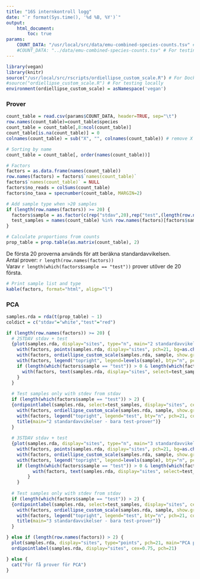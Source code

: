 ```yaml
---
title: "16S internkontroll logg"
date: "`r format(Sys.time(), '%d %B, %Y')`"
output:
    html_document:
        toc: true
params:
    COUNT_DATA: "/usr/local/src/data/emu-combined-species-counts.tsv" # For Docker
    #COUNT_DATA: "../data/emu-combined-species-counts.tsv" # For testing locally
---
```


<style>
   tbody tr:nth-child(odd){
    background-color: #F7FBFF;
  }
  th, td { padding: 5px; }
</style>

```r
library(vegan)
library(knitr)
source("/usr/local/src/rscripts/ordiellipse_custom_scale.R") # For Docker
#source("ordiellipse_custom_scale.R") # For testing locally
environment(ordiellipse_custom_scale) = asNamespace('vegan')
```

### Prover
```r
count_table = read.csv(params$COUNT_DATA, header=TRUE, sep="\t")
row.names(count_table)=count_table$species
count_table = count_table[,8:ncol(count_table)]
count_table[is.na(count_table)] = 0
colnames(count_table) = sub("X", "", colnames(count_table)) # remove X

# Sorting by name 
count_table = count_table[, order(names(count_table))]

# Factors
factors = as.data.frame(names(count_table))
row.names(factors) = factors$`names(count_table)`
factors$`names(count_table)` = NULL
factors$no_reads = colSums(count_table)
factors$no_taxa = specnumber(count_table, MARGIN=2)

# Add sample type when >20 samples
if (length(row.names(factors)) >= 20) {
  factors$sample = as.factor(c(rep("stdav",20),rep("test",(length(row.names(factors))-20))))
  test_samples = names(count_table) %in% row.names(factors)[factors$sample=="test"] # Get test samples
}

# Calculate proportions from counts
prop_table = prop.table(as.matrix(count_table), 2)

```

De första 20 proverna används för att beräkna standardavvikelsen.  
Antal prover: `r length(row.names(factors))`  
Varav `r length(which(factors$sample == "test"))` prover utöver de 20 första.

```r
# Print sample list and type
kable(factors, format="html", align="l")
```
  
### PCA
```r
samples.rda = rda(t(prop_table) ~ 1)
coldict = c("stdav"="white","test"="red")

if (length(row.names(factors)) >= 20) {
  # 2STDAV stdav + test
  {plot(samples.rda, display="sites", type="n", main="2 standardavvikelser")
    with(factors, points(samples.rda, display="sites", pch=21, bg=as.character(coldict[sample])))
    with(factors, ordiellipse_custom_scale(samples.rda, sample, show.groups="stdav", kind="sd", scale.custom=2, draw="polygon", col="skyblue", border="blue"))
    with(factors, legend("topright", legend=levels(sample), bty="n", pch=21, col="black", pt.bg=coldict))
    if (length(which(factors$sample == "test")) > 0 & length(which(factors$sample == "test")) < 3) { # FIXAT FEL HÄR!!!
      with(factors, text(samples.rda, display="sites", select=test_samples, cex=0.75))
    }
  }
  
  # Test samples only with stdev from stdav
  if (length(which(factors$sample == "test")) > 2) {
  {ordipointlabel(samples.rda, select=test_samples, display="sites", cex=0.75, pch=21, bg="red")
    with(factors, ordiellipse_custom_scale(samples.rda, sample, show.groups="stdav", kind="sd", scale.custom=2, draw="polygon", col="skyblue", border="blue"))
    with(factors, legend("topright", legend="test", bty="n", pch=21, col="black", pt.bg="red"))
    title(main="2 standardavvikelser - bara test-prover")}
  }
  
  # 3STDAV stdav + test
  {plot(samples.rda, display="sites", type="n", main="3 standardavvikelser")
    with(factors, points(samples.rda, display="sites", pch=21, bg=as.character(coldict[sample])))
    with(factors, ordiellipse_custom_scale(samples.rda, sample, show.groups="stdav", kind="sd", scale.custom=3, draw="polygon", col="skyblue", border="blue"))
    with(factors, legend("topright", legend=levels(sample), bty="n", pch=21, col="black", pt.bg=coldict))
    if (length(which(factors$sample == "test")) > 0 & length(which(factors$sample == "test")) < 3) { # FIXAT FEL HÄR!!!
          with(factors, text(samples.rda, display="sites", select=test_samples, cex=0.75))
        }
    }
  
  # Test samples only with stdev from stdav
  if (length(which(factors$sample == "test")) > 2) {
  {ordipointlabel(samples.rda, select=test_samples, display="sites", cex=0.75, pch=21, bg="red")
    with(factors, ordiellipse_custom_scale(samples.rda, sample, show.groups="stdav", kind="sd", scale.custom=3, draw="polygon", col="skyblue", border="blue"))
    with(factors, legend("topright", legend="test", bty="n", pch=21, col="black", pt.bg="red"))
    title(main="3 standardavvikelser - bara test-prover")}
  }

} else if (length(row.names(factors)) > 2) {
  plot(samples.rda, display="sites", type="points", pch=21, main="PCA positiva kontroller - färre än 20 prover")
  ordipointlabel(samples.rda, display="sites", cex=0.75, pch=21)

} else {
  cat("För få prover för PCA")
}


```

